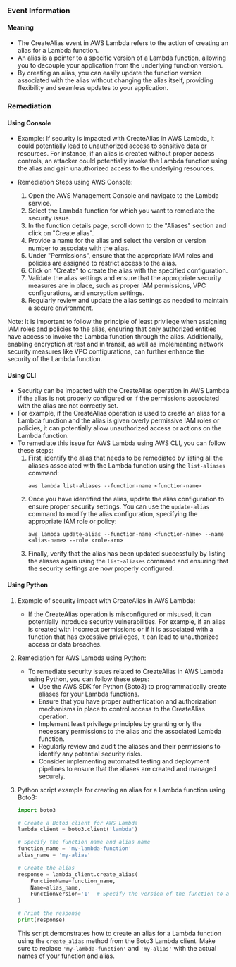 
### Event Information

#### Meaning

- The CreateAlias event in AWS Lambda refers to the action of creating an alias for a Lambda function.
- An alias is a pointer to a specific version of a Lambda function, allowing you to decouple your application from the underlying function version.
- By creating an alias, you can easily update the function version associated with the alias without changing the alias itself, providing flexibility and seamless updates to your application.

### Remediation

#### Using Console

- Example: If security is impacted with CreateAlias in AWS Lambda, it could potentially lead to unauthorized access to sensitive data or resources. For instance, if an alias is created without proper access controls, an attacker could potentially invoke the Lambda function using the alias and gain unauthorized access to the underlying resources.

- Remediation Steps using AWS Console:
  1. Open the AWS Management Console and navigate to the Lambda service.
  2. Select the Lambda function for which you want to remediate the security issue.
  3. In the function details page, scroll down to the "Aliases" section and click on "Create alias".
  4. Provide a name for the alias and select the version or version number to associate with the alias.
  5. Under "Permissions", ensure that the appropriate IAM roles and policies are assigned to restrict access to the alias.
  6. Click on "Create" to create the alias with the specified configuration.
  7. Validate the alias settings and ensure that the appropriate security measures are in place, such as proper IAM permissions, VPC configurations, and encryption settings.
  8. Regularly review and update the alias settings as needed to maintain a secure environment.

Note: It is important to follow the principle of least privilege when assigning IAM roles and policies to the alias, ensuring that only authorized entities have access to invoke the Lambda function through the alias. Additionally, enabling encryption at rest and in transit, as well as implementing network security measures like VPC configurations, can further enhance the security of the Lambda function.

#### Using CLI

- Security can be impacted with the CreateAlias operation in AWS Lambda if the alias is not properly configured or if the permissions associated with the alias are not correctly set.
- For example, if the CreateAlias operation is used to create an alias for a Lambda function and the alias is given overly permissive IAM roles or policies, it can potentially allow unauthorized access or actions on the Lambda function.
- To remediate this issue for AWS Lambda using AWS CLI, you can follow these steps:
  1. First, identify the alias that needs to be remediated by listing all the aliases associated with the Lambda function using the `list-aliases` command:
     ```
     aws lambda list-aliases --function-name <function-name>
     ```
  2. Once you have identified the alias, update the alias configuration to ensure proper security settings. You can use the `update-alias` command to modify the alias configuration, specifying the appropriate IAM role or policy:
     ```
     aws lambda update-alias --function-name <function-name> --name <alias-name> --role <role-arn>
     ```
  3. Finally, verify that the alias has been updated successfully by listing the aliases again using the `list-aliases` command and ensuring that the security settings are now properly configured.

#### Using Python

1. Example of security impact with CreateAlias in AWS Lambda:
   - If the CreateAlias operation is misconfigured or misused, it can potentially introduce security vulnerabilities. For example, if an alias is created with incorrect permissions or if it is associated with a function that has excessive privileges, it can lead to unauthorized access or data breaches.

2. Remediation for AWS Lambda using Python:
   - To remediate security issues related to CreateAlias in AWS Lambda using Python, you can follow these steps:
     - Use the AWS SDK for Python (Boto3) to programmatically create aliases for your Lambda functions.
     - Ensure that you have proper authentication and authorization mechanisms in place to control access to the CreateAlias operation.
     - Implement least privilege principles by granting only the necessary permissions to the alias and the associated Lambda function.
     - Regularly review and audit the aliases and their permissions to identify any potential security risks.
     - Consider implementing automated testing and deployment pipelines to ensure that the aliases are created and managed securely.

3. Python script example for creating an alias for a Lambda function using Boto3:
   ```python
   import boto3

   # Create a Boto3 client for AWS Lambda
   lambda_client = boto3.client('lambda')

   # Specify the function name and alias name
   function_name = 'my-lambda-function'
   alias_name = 'my-alias'

   # Create the alias
   response = lambda_client.create_alias(
       FunctionName=function_name,
       Name=alias_name,
       FunctionVersion='1'  # Specify the version of the function to associate with the alias
   )

   # Print the response
   print(response)
   ```
   This script demonstrates how to create an alias for a Lambda function using the `create_alias` method from the Boto3 Lambda client. Make sure to replace `'my-lambda-function'` and `'my-alias'` with the actual names of your function and alias.

